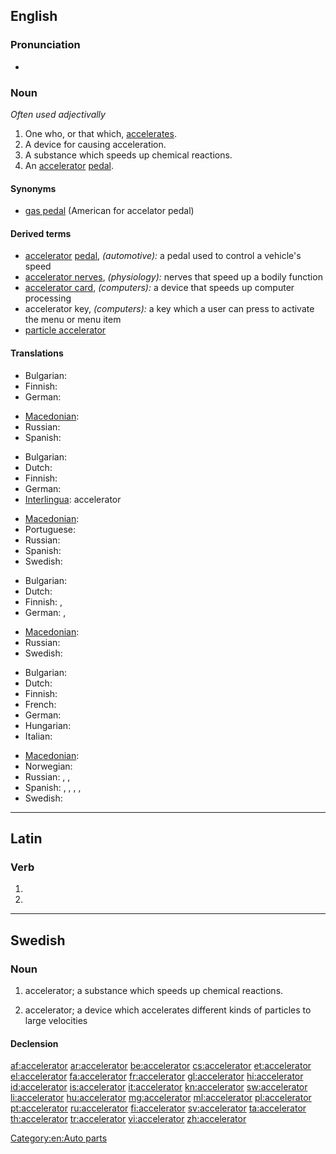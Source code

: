 ==English==

===Pronunciation===
* {{audio|en-us-accelerator.ogg|Audio (US)}}

===Noun===
{{en-noun}}  ''Often used adjectivally''

# One who, or that which, [[accelerate]]s.
# A device for causing acceleration.
# A substance which speeds up chemical reactions.
# An [[accelerator]] [[pedal]].

{{rfc|Not clear what "Often used adjectivally" refers to - plural, singular or both}}

====Synonyms====
* [[gas pedal]] (American for accelator pedal)

====Derived terms====
* [[accelerator]] [[pedal]], ''(automotive):'' a pedal used to control a vehicle's speed
* [[accelerator nerves]], ''(physiology):'' nerves that speed up a bodily function
* [[accelerator card]], ''(computers):'' a device that speeds up computer processing
* accelerator key, ''(computers):''  a key which a user can press to activate the menu or menu item
* [[particle accelerator]]

====Translations====
{{trans-top|one who, or that which, accelerates}}
* Bulgarian: {{t|bg|ускорител}}
* Finnish: {{t|fi|kiihdyttäjä}}
* German: {{t+|de|Beschleuniger|m}}
{{trans-mid}}
* [[Macedonian]]: {{t|mk|забрзувач|m|tr=zab'rzuvač}}
* Russian: {{t|ru|ускоритель|m|sc=Cyrl|tr=uskorítel'}}
* Spanish: {{t|es|acelerador|m}}
{{trans-bottom}}

{{trans-top|a device for causing acceleration}}
* Bulgarian: {{t|bg|ускорител}}
* Dutch: {{t|nl|versneller|m}}
* Finnish: {{t-|fi|kiihdytin}}
* German: {{t+|de|Beschleuniger|m}}
* [[Interlingua]]: accelerator
{{trans-mid}}
* [[Macedonian]]: {{t|mk|забрзувач|m|tr=zab'rzuvač}}
* Portuguese: {{t+|pt|acelerador}}
* Russian: {{t|ru|ускоритель|m|sc=Cyrl|tr=uskorítel'}}
* Spanish: {{t|es|acelerador|m}}
* Swedish: {{t+|sv|accelerator|c}}
{{trans-bottom}}

{{trans-top|a substance which speeds up chemical reactions}}
* Bulgarian: {{t+|bg|катализатор}}
* Dutch: {{t-|nl|katalysator|m}}
* Finnish: {{t-|fi|katalyytti}},  {{t-|fi|kiihdytin}}
* German: {{t+|de|Beschleuniger|m}}, {{t+|de|Katalysator|m}}
{{trans-mid}}
* [[Macedonian]]: {{t-|mk|катализатор|m|tr=katalizátor}}
* Russian: {{t|ru|катализатор|m|tr=katalizátor}}
* Swedish: {{t+|sv|accelerator|c}}
{{trans-bottom}}

{{trans-top|accelerator pedal}}
* Bulgarian: {{t|bg|педал за газта}}
* Dutch: {{t-|nl|gaspedaal|n}}
* Finnish: {{t-|fi|kaasupoljin}}
* French: {{t+|fr|accélérateur|m}}
* German: {{t+|de|Gaspedal|n}}
* Hungarian: {{t+|hu|gázpedál}}
* Italian: {{t+|it|acceleratore}}
{{trans-mid}}
* [[Macedonian]]: {{t|mk|педал за гас|m|tr=pédal za gas}}
* Norwegian: {{t+|no|gasspedal}}
* Russian: {{t|ru|педаль газа|f|sc=Cyrl|tr=pedál' gáza}}, {{t|ru|газ|m|sc=Cyrl|tr=gaz}}, {{t|ru|акселератор|m|sc=Cyrl|tr=akselerátor}}
* Spanish: {{t|es|acelerador|m}}, {{qualifier|colloquial, Chile}} {{t|es|chala|f}}, {{t|es|chancla|f}}  {{qualifier|Costa Rica}}, {{t|es|chancleta|f}} {{qualifier|Colombia}}, {{t|es|chola|f}} {{qualifier|Venezuela}}
* Swedish: {{t|sv|gaspedal|c}}
{{trans-bottom}}

[[Category:en:Auto parts]]

----

==Latin==

===Verb===
{{la-verb-form|accelerātor}}

# {{conjugation of|accelero|accelerō|2|s|fut|pass|imp|lang=la}}
# {{conjugation of|accelero|accelerō|3|s|fut|pass|imp|lang=la}}

----

==Swedish==

===Noun===
{{sv-noun|g=c}}

# {{context|lang=sv|chemistry}} accelerator; a substance which speeds up chemical reactions.
# {{context|lang=sv|physics}} accelerator; a device which accelerates different kinds of particles to large velocities

====Declension====
{{sv-noun-irreg-c|2=acceleratorn|3=acceleratorer}}

[[af:accelerator]]
[[ar:accelerator]]
[[be:accelerator]]
[[cs:accelerator]]
[[et:accelerator]]
[[el:accelerator]]
[[fa:accelerator]]
[[fr:accelerator]]
[[gl:accelerator]]
[[hi:accelerator]]
[[id:accelerator]]
[[is:accelerator]]
[[it:accelerator]]
[[kn:accelerator]]
[[sw:accelerator]]
[[li:accelerator]]
[[hu:accelerator]]
[[mg:accelerator]]
[[ml:accelerator]]
[[pl:accelerator]]
[[pt:accelerator]]
[[ru:accelerator]]
[[fi:accelerator]]
[[sv:accelerator]]
[[ta:accelerator]]
[[th:accelerator]]
[[tr:accelerator]]
[[vi:accelerator]]
[[zh:accelerator]]